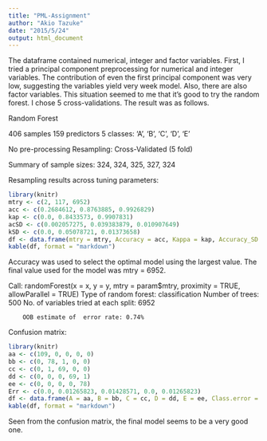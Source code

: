 ```yaml
---
title: "PML-Assignment"
author: "Akio Tazuke"
date: "2015/5/24"
output: html_document
---
```


   The dataframe contained numerical, integer and factor variables. First, I tried a principal component preprocessing for numerical and integer variables. The contribution of even the first principal component was very low, suggesting the variables yield very week model. Also, there are also factor variables. This situation seemed to me that it's good to try the random forest. I chose 5 cross-validations. The result was as follows.

Random Forest 

406 samples
159 predictors
  5 classes: 'A', 'B', 'C', 'D', 'E' 

No pre-processing
Resampling: Cross-Validated (5 fold) 

Summary of sample sizes: 324, 324, 325, 327, 324 

Resampling results across tuning parameters:

```r
library(knitr)
mtry <- c(2, 117, 6952)
acc <- c(0.2684612, 0.8763885, 0.9926829)
kap <- c(0.0, 0.8433573, 0.9907831)
acSD <- c(0.002057275, 0.039383879, 0.010907649)
kSD <- c(0.0, 0.05078721, 0.01373658)
df <- data.frame(mtry = mtry, Accuracy = acc, Kappa = kap, Accuracy_SD = acSD, Kappa_SD = kSD)
kable(df, format = "markdown")
```

Accuracy was used to select the optimal model using  the
 largest value.
The final value used for the model was mtry = 6952. 

Call:
 randomForest(x = x, y = y, mtry = param$mtry, proximity = TRUE,      allowParallel = TRUE) 
               Type of random forest: classification
                     Number of trees: 500
No. of variables tried at each split: 6952

        OOB estimate of  error rate: 0.74%
Confusion matrix:
```r
library(knitr)
aa <- c(109, 0, 0, 0, 0)
bb <- c(0, 78, 1, 0, 0)
cc <- c(0, 1, 69, 0, 0)
dd <- c(0, 0, 0, 69, 1)
ee <- c(0, 0, 0, 0, 78)
Err <- c(0.0, 0.01265823, 0.01428571, 0.0, 0.01265823)
df <- data.frame(A = aa, B = bb, C = cc, D = dd, E = ee, Class.error = Err)
kable(df, format = "markdown")
```

   Seen from the confusion matrix, the final model seems to be a very good one.


